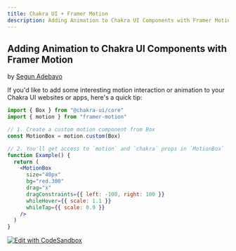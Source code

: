 ```yaml
---
title: Chakra UI + Framer Motion
description: Adding Animation to Chakra UI Components with Framer Motion
---
```


## Adding Animation to Chakra UI Components with Framer Motion

by [Segun Adebayo](https://github.com/segunadebayo)

If you'd like to add some interesting motion interaction or animation to your
Chakra UI websites or apps, here's a quick tip:

```jsx live=false
import { Box } from "@chakra-ui/core"
import { motion } from "framer-motion"

// 1. Create a custom motion component from Box
const MotionBox = motion.custom(Box)

// 2. You'll get access to `motion` and `chakra` props in `MotionBox`
function Example() {
  return (
    <MotionBox
      size="40px"
      bg="red.300"
      drag="x"
      dragConstraints={{ left: -100, right: 100 }}
      whileHover={{ scale: 1.1 }}
      whileTap={{ scale: 0.9 }}
    />
  )
}
```

[![Edit with CodeSandbox](https://codesandbox.io/static/img/play-codesandbox.svg)](https://codesandbox.io/s/chakra-ui-framer-motion-example-q5o40?file=/src/Example.js)
